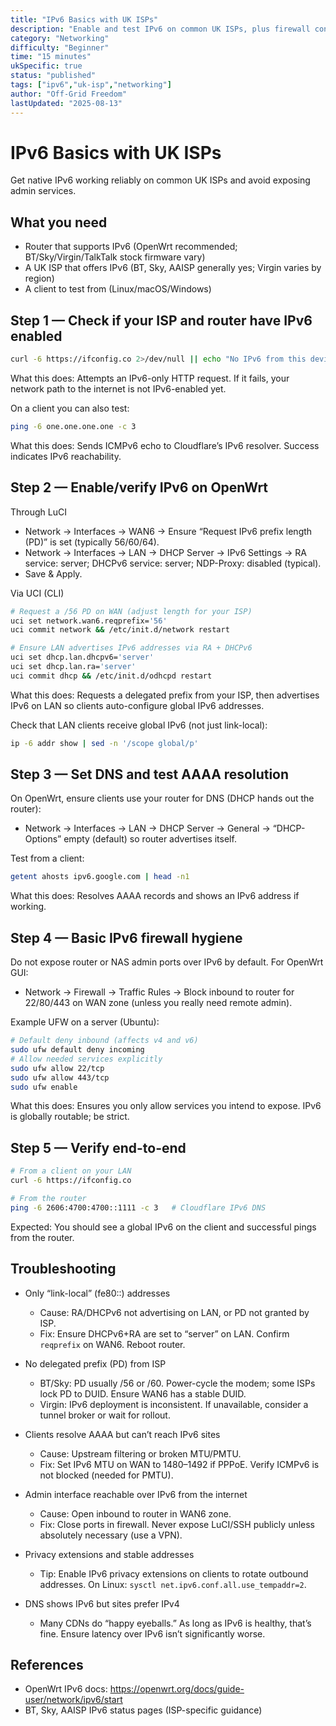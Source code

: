 ```yaml
---
title: "IPv6 Basics with UK ISPs"
description: "Enable and test IPv6 on common UK ISPs, plus firewall considerations."
category: "Networking"
difficulty: "Beginner"
time: "15 minutes"
ukSpecific: true
status: "published"
tags: ["ipv6","uk-isp","networking"]
author: "Off-Grid Freedom"
lastUpdated: "2025-08-13"
---
```


# IPv6 Basics with UK ISPs

Get native IPv6 working reliably on common UK ISPs and avoid exposing admin services.

## What you need
- Router that supports IPv6 (OpenWrt recommended; BT/Sky/Virgin/TalkTalk stock firmware vary)
- A UK ISP that offers IPv6 (BT, Sky, AAISP generally yes; Virgin varies by region)
- A client to test from (Linux/macOS/Windows)

## Step 1 — Check if your ISP and router have IPv6 enabled

```bash
curl -6 https://ifconfig.co 2>/dev/null || echo "No IPv6 from this device"
```

What this does: Attempts an IPv6-only HTTP request. If it fails, your network path to the internet is not IPv6-enabled yet.

On a client you can also test:
```bash
ping -6 one.one.one.one -c 3
```

What this does: Sends ICMPv6 echo to Cloudflare’s IPv6 resolver. Success indicates IPv6 reachability.

## Step 2 — Enable/verify IPv6 on OpenWrt

Through LuCI
- Network → Interfaces → WAN6 → Ensure “Request IPv6 prefix length (PD)” is set (typically 56/60/64).
- Network → Interfaces → LAN → DHCP Server → IPv6 Settings → RA service: server; DHCPv6 service: server; NDP-Proxy: disabled (typical).
- Save & Apply.

Via UCI (CLI)
```bash
# Request a /56 PD on WAN (adjust length for your ISP)
uci set network.wan6.reqprefix='56'
uci commit network && /etc/init.d/network restart

# Ensure LAN advertises IPv6 addresses via RA + DHCPv6
uci set dhcp.lan.dhcpv6='server'
uci set dhcp.lan.ra='server'
uci commit dhcp && /etc/init.d/odhcpd restart
```

What this does: Requests a delegated prefix from your ISP, then advertises IPv6 on LAN so clients auto-configure global IPv6 addresses.

Check that LAN clients receive global IPv6 (not just link-local):
```bash
ip -6 addr show | sed -n '/scope global/p'
```

## Step 3 — Set DNS and test AAAA resolution

On OpenWrt, ensure clients use your router for DNS (DHCP hands out the router):
- Network → Interfaces → LAN → DHCP Server → General → “DHCP-Options” empty (default) so router advertises itself.

Test from a client:
```bash
getent ahosts ipv6.google.com | head -n1
```

What this does: Resolves AAAA records and shows an IPv6 address if working.

## Step 4 — Basic IPv6 firewall hygiene

Do not expose router or NAS admin ports over IPv6 by default. For OpenWrt GUI:
- Network → Firewall → Traffic Rules → Block inbound to router for 22/80/443 on WAN zone (unless you really need remote admin).

Example UFW on a server (Ubuntu):
```bash
# Default deny inbound (affects v4 and v6)
sudo ufw default deny incoming
# Allow needed services explicitly
sudo ufw allow 22/tcp
sudo ufw allow 443/tcp
sudo ufw enable
```

What this does: Ensures you only allow services you intend to expose. IPv6 is globally routable; be strict.

## Step 5 — Verify end-to-end

```bash
# From a client on your LAN
curl -6 https://ifconfig.co

# From the router
ping -6 2606:4700:4700::1111 -c 3   # Cloudflare IPv6 DNS
```

Expected: You should see a global IPv6 on the client and successful pings from the router.

## Troubleshooting

- Only “link-local” (fe80::) addresses
  - Cause: RA/DHCPv6 not advertising on LAN, or PD not granted by ISP.
  - Fix: Ensure DHCPv6+RA are set to “server” on LAN. Confirm `reqprefix` on WAN6. Reboot router.

- No delegated prefix (PD) from ISP
  - BT/Sky: PD usually /56 or /60. Power-cycle the modem; some ISPs lock PD to DUID. Ensure WAN6 has a stable DUID.
  - Virgin: IPv6 deployment is inconsistent. If unavailable, consider a tunnel broker or wait for rollout.

- Clients resolve AAAA but can’t reach IPv6 sites
  - Cause: Upstream filtering or broken MTU/PMTU.
  - Fix: Set IPv6 MTU on WAN to 1480–1492 if PPPoE. Verify ICMPv6 is not blocked (needed for PMTU).

- Admin interface reachable over IPv6 from the internet
  - Cause: Open inbound to router in WAN6 zone.
  - Fix: Close ports in firewall. Never expose LuCI/SSH publicly unless absolutely necessary (use a VPN).

- Privacy extensions and stable addresses
  - Tip: Enable IPv6 privacy extensions on clients to rotate outbound addresses. On Linux: `sysctl net.ipv6.conf.all.use_tempaddr=2`.

- DNS shows IPv6 but sites prefer IPv4
  - Many CDNs do “happy eyeballs.” As long as IPv6 is healthy, that’s fine. Ensure latency over IPv6 isn’t significantly worse.

## References
- OpenWrt IPv6 docs: https://openwrt.org/docs/guide-user/network/ipv6/start
- BT, Sky, AAISP IPv6 status pages (ISP-specific guidance)
